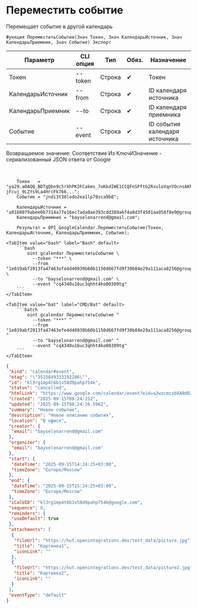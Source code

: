 ﻿---
sidebar_position: 5
description: Переместить событие и другие функции для работы с Google Calendar в Открытом пакете интеграций - бесплатной open-source библиотеке интеграций для 1С:Предприятие 8, OneScript и CLI
keywords: [1C, 1С, 1С:Предприятие, 1С:Предприятие 8.3, API, Интеграция, Сервисы, Обмен, OneScript, CLI, Google Calendar]
---


# Переместить событие
 Перемещает событие в другой календарь



`Функция ПереместитьСобытие(Знач Токен, Знач КалендарьИсточник, Знач КалендарьПриемник, Знач Событие) Экспорт`

  | Параметр | CLI опция | Тип | Обяз. | Назначение |
  |-|-|-|-|-|
  | Токен | --token | Строка | &#x2714; | Токен |
  | КалендарьИсточник | --from | Строка | &#x2714; | ID календаря источника |
  | КалендарьПриемник | --to | Строка | &#x2714; | ID календаря приемника |
  | Событие | --event | Строка | &#x2714; | ID события календаря источника |

  
  Возвращаемое значение:   Соответствие Из КлючИЗначение - сериализованный JSON ответа от Google

<br/>




```bsl title="Пример использования для 1С:Предприятие/OneScript"
    Токен   = "ya29.a0AQQ_BDTgQbn9c5rXhPK3FCakms_7oKkdIWE1CCQFnSPftb2RxvloVqnYOcnsAKhXrD0Gq8Tz2Kgn5IBXG5E25uksZfvvTtXob-jFcuj_9LZYs9La4HrcFk766...";
    Событие = "jndi3t38lodo2ea1lp78sca9b8";

    КалендарьИсточник = "a9168079abee0b7314a77e16ec7ada0ae393cdd389a6f4a8d3f4501aa958f8e9@group.calendar.google.com";
    КалендарьПриемник = "bayselonarrend@gmail.com";

    Результат = OPI_GoogleCalendar.ПереместитьСобытие(Токен, КалендарьИсточник, КалендарьПриемник, Событие);
```
    

 <Tabs>
  
    <TabItem value="bash" label="Bash" default>
        ```bash
            oint gcalendar ПереместитьСобытие \
              --token "***" \
              --from "1e019abf2913fa47463efe4d40939b60b1150d667fd9f30b84e29a111aca8256@group.calendar.google.com" \
              --to "bayselonarrend@gmail.com" \
              --event "cq4340u16uc3qhht4ko00309tg"
        ```
    </TabItem>
  
    <TabItem value="bat" label="CMD/Bat" default>
        ```batch
            oint gcalendar ПереместитьСобытие ^
              --token "***" ^
              --from "1e019abf2913fa47463efe4d40939b60b1150d667fd9f30b84e29a111aca8256@group.calendar.google.com" ^
              --to "bayselonarrend@gmail.com" ^
              --event "cq4340u16uc3qhht4ko00309tg"
        ```
    </TabItem>
</Tabs>


```json title="Результат"
{
 "kind": "calendar#event",
 "etag": "\"3515849333192286\"",
 "id": "kl3rg1mp4t6b1v58d9pahp754k",
 "status": "cancelled",
 "htmlLink": "https://www.google.com/calendar/event?eid=a2wzcmcxbXA0dDZiMXY1OGQ5cGFocDc1NGsgMTdlNDRiZGZkOWNhNWI2M2Y4OWI2MTg3YWU5YjQ0ZmRjYWJkMzI4MjUzYTdhZGM2ZmIyNTdmNjJiNjE5MzA5N0Bn",
 "created": "2025-09-15T08:24:25Z",
 "updated": "2025-09-15T08:24:26.596Z",
 "summary": "Новое событие",
 "description": "Новое описание события",
 "location": "В офисе",
 "creator": {
  "email": "bayselonarrend@gmail.com"
 },
 "organizer": {
  "email": "bayselonarrend@gmail.com"
 },
 "start": {
  "dateTime": "2025-09-15T14:24:25+03:00",
  "timeZone": "Europe/Moscow"
 },
 "end": {
  "dateTime": "2025-09-15T15:24:25+03:00",
  "timeZone": "Europe/Moscow"
 },
 "iCalUID": "kl3rg1mp4t6b1v58d9pahp754k@google.com",
 "sequence": 0,
 "reminders": {
  "useDefault": true
 },
 "attachments": [
  {
   "fileUrl": "https://hut.openintegrations.dev/test_data/picture.jpg",
   "title": "Картинка1",
   "iconLink": ""
  },
  {
   "fileUrl": "https://hut.openintegrations.dev/test_data/picture2.jpg",
   "title": "Картинка2",
   "iconLink": ""
  }
 ],
 "eventType": "default"
}
```
